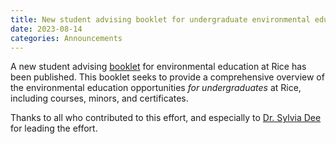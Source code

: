 ```yaml
---
title: New student advising booklet for undergraduate environmental education at Rice
date: 2023-08-14
categories: Announcements
---
```


A new student advising [booklet](https://trei.rice.edu/education){target=_blank} for environmental education at Rice has been published.
This booklet seeks to provide a comprehensive overview of the environmental education opportunities *for undergraduates* at Rice, including courses, minors, and certificates.

Thanks to all who contributed to this effort, and especially to [Dr. Sylvia Dee](https://profiles.rice.edu/faculty/sylvia-dee){target=_blank} for leading the effort.